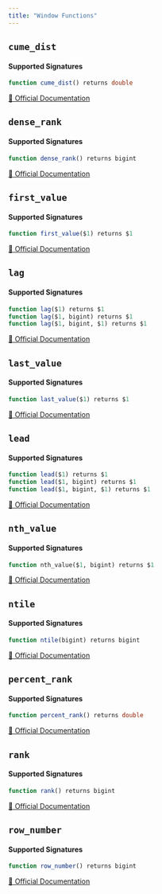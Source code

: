 ```yaml
---
title: "Window Functions"
---
```


## `cume_dist`

#### Supported Signatures
```sql
function cume_dist() returns double
```
[🔗 Official Documentation](https://trino.io/docs/current/functions/window.html#cume_dist)

## `dense_rank`

#### Supported Signatures
```sql
function dense_rank() returns bigint
```
[🔗 Official Documentation](https://trino.io/docs/current/functions/window.html#dense_rank)

## `first_value`

#### Supported Signatures
```sql
function first_value($1) returns $1
```
[🔗 Official Documentation](https://trino.io/docs/current/functions/window.html#first_value)

## `lag`

#### Supported Signatures
```sql
function lag($1) returns $1
function lag($1, bigint) returns $1
function lag($1, bigint, $1) returns $1
```
[🔗 Official Documentation](https://trino.io/docs/current/functions/window.html#lag)

## `last_value`

#### Supported Signatures
```sql
function last_value($1) returns $1
```
[🔗 Official Documentation](https://trino.io/docs/current/functions/window.html#last_value)

## `lead`

#### Supported Signatures
```sql
function lead($1) returns $1
function lead($1, bigint) returns $1
function lead($1, bigint, $1) returns $1
```
[🔗 Official Documentation](https://trino.io/docs/current/functions/window.html#lead)

## `nth_value`

#### Supported Signatures
```sql
function nth_value($1, bigint) returns $1
```
[🔗 Official Documentation](https://trino.io/docs/current/functions/window.html#nth_value)

## `ntile`

#### Supported Signatures
```sql
function ntile(bigint) returns bigint
```
[🔗 Official Documentation](https://trino.io/docs/current/functions/window.html#ntile)

## `percent_rank`

#### Supported Signatures
```sql
function percent_rank() returns double
```
[🔗 Official Documentation](https://trino.io/docs/current/functions/window.html#percent_rank)

## `rank`

#### Supported Signatures
```sql
function rank() returns bigint
```
[🔗 Official Documentation](https://trino.io/docs/current/functions/window.html#rank)

## `row_number`

#### Supported Signatures
```sql
function row_number() returns bigint
```
[🔗 Official Documentation](https://trino.io/docs/current/functions/window.html#row_number)


